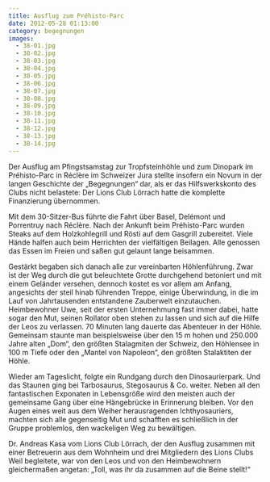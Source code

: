 ```yaml
---
title: Ausflug zum Préhisto-Parc
date: 2012-05-28 01:13:00
category: begegnungen
images:
  - 38-01.jpg
  - 38-02.jpg
  - 38-03.jpg
  - 38-04.jpg
  - 38-05.jpg
  - 38-06.jpg
  - 38-07.jpg
  - 38-08.jpg
  - 38-09.jpg
  - 38-10.jpg
  - 38-11.jpg
  - 38-12.jpg
  - 38-13.jpg
  - 38-14.jpg
---
```


Der Ausflug am Pfingstsamstag zur Tropfsteinhöhle und zum Dinopark im Préhisto-Parc in Réclère im Schweizer Jura stellte insofern ein Novum in der langen Geschichte der „Begegnungen“ dar, als er das Hilfswerkskonto des Clubs nicht belastete: Der Lions Club Lörrach hatte die komplette Finanzierung übernommen.

Mit dem 30-Sitzer-Bus führte die Fahrt über Basel, Delémont und Porrentruy nach Réclère. Nach der Ankunft beim Préhisto-Parc wurden Steaks auf dem Holzkohlegrill und Rösti auf dem Gasgrill zubereitet. Viele Hände halfen auch beim Herrichten der vielfältigen Beilagen. Alle genossen das Essen im Freien und saßen gut gelaunt lange beisammen.

Gestärkt begaben sich danach alle zur vereinbarten Höhlenführung. Zwar ist der Weg durch die gut beleuchtete Grotte durchgehend betoniert und mit einem Geländer versehen, dennoch kostet es vor allem am Anfang, angesichts der steil hinab führenden Treppe, einige Überwindung, in die im Lauf von Jahrtausenden entstandene Zauberwelt einzutauchen. Heimbewohner Uwe, seit der ersten Unternehmung fast immer dabei, hatte sogar den Mut, seinen Rollator oben stehen zu lassen und sich auf die Hilfe der Leos zu verlassen. 70 Minuten lang dauerte das Abenteuer in der Höhle. Gemeinsam staunte man beispielsweise über den 15 m hohen und 250.000 Jahre alten „Dom“, den größten Stalagmiten der Schweiz, den Höhlensee in 100 m Tiefe oder den „Mantel von Napoleon“, den größten Stalaktiten der Höhle.

Wieder am Tageslicht, folgte ein Rundgang durch den Dinosaurierpark. Und das Staunen ging bei Tarbosaurus, Stegosaurus & Co. weiter. Neben all den fantastischen Exponaten in Lebensgröße wird den meisten auch der gemeinsame Gang über eine Hängebrücke in Erinnerung bleiben. Vor den Augen eines weit aus dem Weiher herausragenden Ichthyosauriers, machten sich alle gegenseitig Mut und schafften es schließlich in der Gruppe problemlos, den wackeligen Weg zu bewältigen.

Dr. Andreas Kasa vom Lions Club Lörrach, der den Ausflug zusammen mit einer Betreuerin aus dem Wohnheim und drei Mitgliedern des Lions Clubs Weil begleitete, war von den Leos und von den Heimbewohnern gleichermaßen angetan: „Toll, was ihr da zusammen auf die Beine stellt!“

